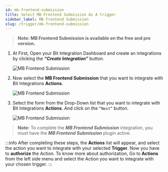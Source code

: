 ```yaml
---
id: mb-frontend-submission
title: Select MB Frontend Submission As A trigger
sidebar_label: MB Frontend Submission
slug: /trigger/mb-frontend-submission
---
```



> **Note: MB Frontend Submission is available on the free and pro version.**

1. At First, Open your Bit Integration Dashboard and create an integrations by clicking the **_“Create Integration”_** button.

   <Image src="trigger/_create-integrations" alt="MB Frontend Submission" w="1020" h="350" />

2. Now select the **MB Frontend Submission** that you want to integrate with Bit Integrations **Actions**.

   <Image src="trigger/mb/select-trigger" alt="MB Frontend Submission" w="1020" h="350" />

3. Select the form from the Drop-Down list that you want to integrate with Bit Integrations **Actions**. And click on the `“Next”` button.

   <Image src="trigger/mb/select-form-or-task-name" alt="MB Frontend Submission" w="1020" h="350" />

> **Note:** To complete the ***MB Frontend Submission*** integration, you must have the ***MB Frontend Submission*** plugin active.

:::info
  After completing these steps, the **Actions** list will appear, and select the action you want to integrate with your selected **Trigger**. Now you have to **authorize** the Action. To know more about authorization, Go to **Actions** from the left side menu and select the Action you want to integrate with your chosen trigger.
:::

